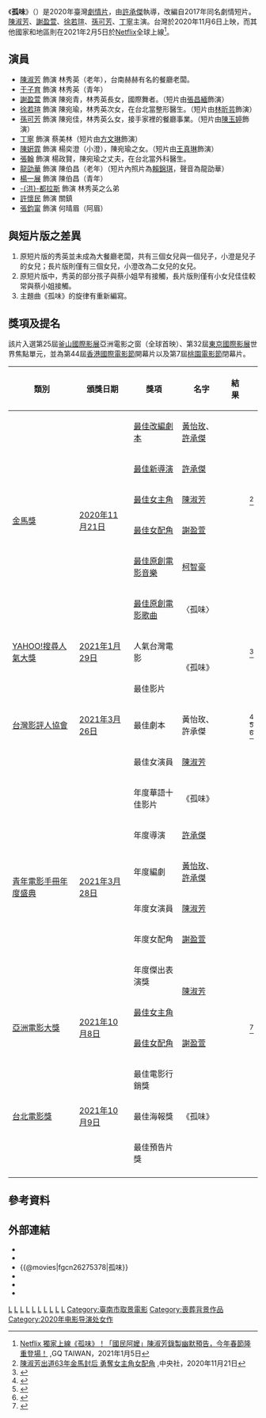 {{NoteTA
|1=zh-hant:于子育;zh-hans:于子育;
}}
{{Infobox Film
| name          = 孤味
| original_name = {{lang|en|''Little Big Women''}}
| image         = Little Big Women movie poster.jpg
| image_size    = 
| caption       = 
| film name     = 
| sec-title     = 
| director      = [[許承傑|許承傑]]
| producer      = [[廖慶松|廖慶松]]、[[徐若瑄|徐若瑄]]
| producer_2    = 劉宛玲、陳郁佳
| writer        = 黃怡玫、許承傑
| screenplay    = 
| story         = 
| based_on      = 
| narrator      = 
| production_supervisor = 
| starring      = {{plainlist |
* [[陳淑芳|陳淑芳]]
* [[謝盈萱|謝盈萱]]
* [[徐若瑄|徐若瑄]]
* [[孫可芳|孫可芳]]
* [[丁寧_(演員)|丁寧]]
* [[陳姸霏|陳姸霏]]
}}
| music         = [[柯智豪|柯智豪]]
| maintheme     = 
| endtheme      = 
| cinematography = Jon Keng
| editing       = 廖慶松、陳俊宏
| effect        = 
| studio        = 彼此影業股份有限公司
| runtime       = 123分鐘
| country       = {{台灣電影產地}}
| language      = [[台語|台語]]、[[華語|華語]]
| released      = {{film date|2020|11|06|台灣|2021|02|05|[[Netflix|Netflix]]}}
| distributor   = [[威視股份有限公司|威視股份有限公司]]（台灣）<br>Netflix（國際）
| issue_date    = 
| sarft_id      = 
| budget        = [[新台幣|新台幣]]4000萬元
| gross         = 新台幣190,860,335元<ref>{{cite web|url=https://www.tfi.org.tw/Content/TFI/PublicInfo/全國電影票房2021年0308-0314統計資訊.pdf?|title=全國電影票房2021年03/08-03/14統計資訊|website=[[國家電影及視聽文化中心|國家電影及視聽文化中心]]|date=2021-03-18|accessdate=2021-03-24|archive-date=2021-03-18|archive-url=https://web.archive.org/web/20210318064727/https://www.tfi.org.tw/Content/TFI/PublicInfo/%E5%85%A8%E5%9C%8B%E9%9B%BB%E5%BD%B1%E7%A5%A8%E6%88%BF2021%E5%B9%B40308-0314%E7%B5%B1%E8%A8%88%E8%B3%87%E8%A8%8A.pdf|dead-url=no}}</ref>
| website       = 
}}

《'''孤味'''》（{{lang-en|''Little Big Women''}}）是2020年臺灣[[劇情片|劇情片]]，由[[許承傑|許承傑]]執導，改編自2017年同名劇情短片。[[陳淑芳|陳淑芳]]、[[謝盈萱|謝盈萱]]、[[徐若瑄|徐若瑄]]、[[孫可芳|孫可芳]]、[[:丁宁_(演员)|丁寧]]主演。台灣於2020年11月6日上映，而其他國家和地區則在2021年2月5日於[[Netflix|Netflix]]全球上線<ref>[https://www.gq.com.tw/entertainment/article/netflix-%E7%B6%B2%E9%A3%9B-%E5%AD%A4%E5%91%B3 Netflix 獨家上線《孤味》！「國民阿嬤」陳淑芳錄製幽默預告，今年春節隆重登場！] {{Wayback|url=https://www.gq.com.tw/entertainment/article/netflix-%E7%B6%B2%E9%A3%9B-%E5%AD%A4%E5%91%B3 |date=20210128015752 }},GQ TAIWAN，2021年1月5日</ref>。

== 演員 ==
* [[陳淑芳|陳淑芳]] 飾演 林秀英（老年），台南赫赫有名的餐廳老闆。
* [[于子育|于子育]] 飾演 林秀英（青年）
* [[謝盈萱|謝盈萱]] 飾演 陳宛青，林秀英長女，國際舞者。（短片由[[張昌緬|張昌緬]]飾演）
* [[徐若瑄|徐若瑄]] 飾演 陳宛瑜，林秀英次女，在台北當整形醫生。（短片由[[林昕芸|林昕芸]]飾演）
* [[孫可芳|孫可芳]] 飾演 陳宛佳，林秀英么女，接手家裡的餐廳事業。（短片由[[陳玉婷|陳玉婷]]飾演）
* [[丁寧_(演員)|丁寧]] 飾演 蔡美林（短片由[[方文琳|方文琳]]飾演）
* [[陳姸霏|陳姸霏]] 飾演 楊奕澄（小澄），陳宛瑜之女。（短片由[[王真琳|王真琳]]飾演）
* [[張翰_(台灣演員)|張翰]] 飾演 楊政賢，陳宛瑜之丈夫，在台北當外科醫生。
* [[龍劭華|龍劭華]] 飾演 陳伯昌（老年）（短片內照片為[[賴錦琪|賴錦琪]]，聲音為龍劭華）
* [[楊一展|楊一展]] 飾演 陳伯昌（青年）
* [[洪都拉斯_(藝人)|-{洪}-都拉斯]] 飾演 林秀英之么弟
* [[許懷民|許懷民]] 飾演 關鎮
* [[張鈞甯|張鈞甯]] 飾演 何晴眉（阿眉）

==與短片版之差異==
#原短片版的秀英並未成為大餐廳老闆，共有三個女兒與一個兒子，小澄是兒子的女兒；長片版則僅有三個女兒，小澄改為二女兒的女兒。
#原短片版中，秀英的部分孩子與蔡小姐早有接觸，長片版則僅有小女兒佳佳較常與蔡小姐接觸。
#主題曲《孤味》的旋律有重新編寫。

== 獎項及提名 ==
該片入選第25屆[[釜山國際影展|釜山國際影展]]亞洲電影之窗（全球首映）、第32屆[[東京國際影展|東京國際影展]]世界焦點單元，並為第44屆[[香港國際電影節|香港國際電影節]]開幕片以及第7屆[[桃園電影節|桃園電影節]]閉幕片。

{| class="wikitable sortable plainrowheaders"
! 類別
! 頒獎日期
! 獎項
! 名字
! 結果
! scope="col" class="unsortable"| {{Abbr|參考|參考文獻}}
|-
| rowspan="6"| [[金馬獎|金馬獎]]
| rowspan="6"| [[第57屆金馬獎|2020年11月21日]]
| [[金馬獎最佳改編劇本|最佳改編劇本]]
| [[黃怡玫|黃怡玫]]、[[許承傑|許承傑]]
|{{nom}}
| rowspan="2" style="text-align:center;"| 
|-
| [[金馬獎最佳新導演|最佳新導演]]
| [[許承傑|許承傑]]
|{{nom}}
|-
| [[金馬獎最佳女主角|最佳女主角]]
| [[陳淑芳|陳淑芳]]
|{{won}}
| style="text-align:center;"| <ref>[https://www.cna.com.tw/news/firstnews/202011215017.aspx 陳淑芳出道63年金馬封后 勇奪女主角女配角] {{Wayback|url=https://www.cna.com.tw/news/firstnews/202011215017.aspx |date=20201129132337 }},中央社，2020年11月21日</ref>				
|-
| [[金馬獎最佳女配角|最佳女配角]]
| [[謝盈萱|謝盈萱]]
|{{nom}}
| rowspan="3" style="text-align:center;"| 
|-
| [[金馬獎最佳原創電影音樂|最佳原創電影音樂]]
| [[柯智豪|柯智豪]]
|{{nom}}
|-
| [[金馬獎最佳原創電影歌曲|最佳原創電影歌曲]]
| 〈孤味〉
|{{nom}}
|-
| [[YAHOO!搜尋人氣大獎|YAHOO!搜尋人氣大獎]]
| [[2020年度YAHOO!搜尋人氣大獎得獎名單|2021年1月29日]]
| 人氣台灣電影
| rowspan="2"|《孤味》
|{{won}}
| rowspan="1" style="text-align:center;"|<ref>{{cite web|url=https://yahoodigitalmktg.com/buzz/tw/#頒獎典禮資料|title=Yahoo Asia Buzz Awards 2020 - 台灣得獎名單|publisher=[[雅虎|Yahoo!]]|accessdate=2021-01-30|archive-date=2021-01-30|archive-url=https://web.archive.org/web/20210130053559/https://yahoodigitalmktg.com/buzz/tw/#頒獎典禮資料|dead-url=no}}</ref>
|-
| rowspan="3"|[[台灣影評人協會|台灣影評人協會]]
| rowspan="3"|[[台灣影評人協會#第二屆（2021）|2021年3月26日]]
| 最佳影片
| {{nom}}
| rowspan="3" style="text-align:center;"|<ref>{{cite web|url=https://www.facebook.com/TaiwanFilmCriticsSociety/posts/873212859909060|title=第二屆台灣影評人協會獎入圍名單今日揭曉，《同學麥娜絲》大熱門|work=[[Facebook|Facebook]]|author=[[台灣影評人協會|台灣影評人協會]]|date=2021-01-20|accessdate=2021-01-30|archive-date=2021-02-13|archive-url=https://web.archive.org/web/20210213075646/https://www.facebook.com/login/?next=https%3A%2F%2Fwww.facebook.com%2FTaiwanFilmCriticsSociety%2Fposts%2F873212859909060|dead-url=no}}</ref><br /><ref name="2rdWinner">{{cite web|url=https://www.facebook.com/TaiwanFilmCriticsSociety/posts/909887789574900|title=【本日新聞稿：台灣影評人協會獎最佳影片由《阿紫》獲得，陳玉勳獲最佳導演】|work=Facebook|author=台灣影評人協會|date=2021-03-26|accessdate=2021-03-26|archive-date=2021-03-26|archive-url=https://web.archive.org/web/20210326120837/https://www.facebook.com/TaiwanFilmCriticsSociety/posts/909887789574900|dead-url=no}}</ref><br /><ref name="2ndcna">{{cite web|url=https://www.cna.com.tw/news/amov/202103260144.aspx|title=影視聽傑出工作者頒獎 鼓勵年輕影人創作|work=[[中央通訊社|中央通訊社]]|author=王心妤|date=2021-03-26|accessdate=2021-03-26|archive-date=2021-03-26|archive-url=https://web.archive.org/web/20210326122611/https://www.cna.com.tw/news/amov/202103260144.aspx|dead-url=no}}</ref>
|-
| 最佳劇本
| 黃怡玫、許承傑
| {{won}}
|-
| 最佳女演員
| [[陳淑芳|陳淑芳]]
| {{won}}
|-
| rowspan="6"| [[青年電影手冊年度盛典|青年電影手冊年度盛典]]
| rowspan="6"| [[第12屆青年電影手冊年度盛典|2021年3月28日]]
| 年度華語十佳影片
| 《孤味》
| {{won}}
| rowspan="6" style="text-align:center;"|
|-
| 年度導演
| [[許承傑|許承傑]]
| {{nom}}
|-
| 年度編劇
| [[黃怡玫|黃怡玫]]、[[許承傑|許承傑]]
| {{nom}}
|-
| 年度女演員
| [[陳淑芳|陳淑芳]]
| {{nom}}
|-
| 年度女配角
| [[謝盈萱|謝盈萱]]
| {{won}}
|-
| 年度傑出表演獎
| rowspan=2|[[陳淑芳|陳淑芳]]
| {{won}}
|-
| rowspan="2"|[[亞洲電影大獎|亞洲電影大獎]]
| rowspan="2"|[[第15屆亞洲電影大獎|2021年10月8日]]
| [[亞洲電影大獎最佳女主角|最佳女主角]]
| {{nom}}
| rowspan="2" style="text-align:center;"|<ref>{{cite web|url=http://www.afa-academy.com/post?id=1304&cat=8&mid=8&t=news|title=第十五屆亞洲電影大獎入圍名單及評審主席公布|work=[[亞洲電影大獎學院|亞洲電影大獎學院]]|date=2021-09-09|accessdate=2021-09-09|archive-date=2021-10-09|archive-url=https://web.archive.org/web/20211009151444/http://www.afa-academy.com/post?id=1304&cat=8&mid=8&t=news|dead-url=no}}</ref>
|-
| [[亞洲電影大獎最佳女配角|最佳女配角]]
| [[謝盈萱|謝盈萱]]
| {{nom}}
|-
| rowspan="3"|[[台北電影獎|台北電影獎]]
| rowspan="3"|[[2021年臺北電影獎|2021年10月9日]]
| 最佳電影行銷獎
| rowspan="3"| 《孤味》
|{{nom}}
|-
| 最佳海報獎
|{{nom}}
|-
|最佳預告片獎
|{{won}}
|-
|}

== 參考資料 ==
{{reflist}}

== 外部連結 ==
* {{Facebook|guomiethefilm|孤味}}
* {{IMDb title|tt12397078|孤味}}
* {{@movies|fgcn26275378|孤味}}
* {{Yahoomovie id|10477|孤味}}
* {{douban|34805873|孤味}}
* {{Taiwancinema|id=84190}}
{{青年電影手冊華語十佳頒獎典禮華語十佳電影}}
{{Portal bar|臺灣|文化|電影}}
[[Category:2020年代劇情片|L]]
[[Category:2020年臺灣電影作品|L]]
[[Category:華語電影|L]]
[[Category:機能不全家庭題材電影|L]]
[[Category:女性題材電影|L]]
[[Category:外遇題材電影|L]]
[[Category:婚姻相關電影|L]]
[[Category:兄弟姊妹題材電影|L]]
[[Category:金馬獎最佳女主角獲獎電影|L]]
[[Category:臺灣導演處女作|L]]
[[Category:臺南市取景電影|Category:臺南市取景電影]]
[[Category:喪葬背景作品|Category:喪葬背景作品]]
[[Category:2020年电影导演处女作|Category:2020年电影导演处女作]]